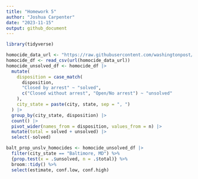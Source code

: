 ```yaml
---
title: "Homework 5"
author: "Joshua Carpenter"
date: "2023-11-15"
output: github_document
---
```


```r
library(tidyverse)
```

```r
homocide_data_url <- "https://raw.githubusercontent.com/washingtonpost/data-homicides/master/homicide-data.csv"
homocide_df <- read_csv(url(homocide_data_url))
homocide_unsolved_df <- homocide_df |> 
  mutate(
    disposition = case_match(
      disposition,
      "Closed by arrest" ~ "solved",
      c("Closed without arrest", "Open/No arrest") ~ "unsolved"
    ), 
    city_state = paste(city, state, sep = ", ")
  ) |> 
  group_by(city_state, disposition) |> 
  count() |> 
  pivot_wider(names_from = disposition, values_from = n) |> 
  mutate(total = solved + unsolved) |> 
  select(-solved)

balt_prop_unslv_homocides <- homocide_unsolved_df |> 
  filter(city_state == "Baltimore, MD") %>% 
  {prop.test(x = .$unsolved, n = .$total)} %>%
  broom::tidy() %>%
  select(estimate, conf.low, conf.high)
```

